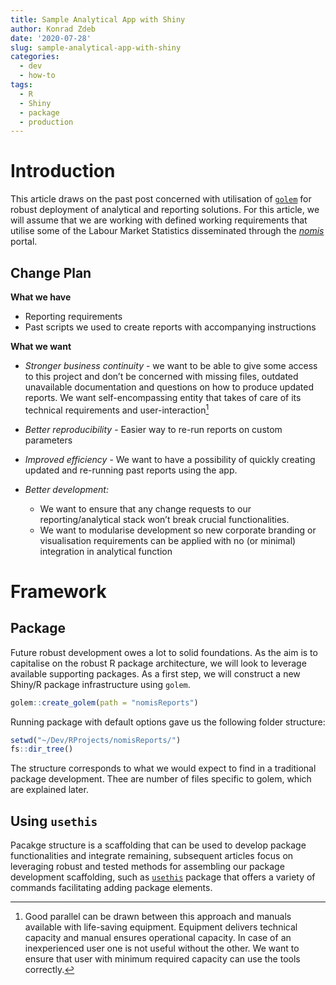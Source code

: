 ```yaml
---
title: Sample Analytical App with Shiny
author: Konrad Zdeb
date: '2020-07-28'
slug: sample-analytical-app-with-shiny
categories:
  - dev
  - how-to
tags:
  - R
  - Shiny
  - package
  - production
---
```


# Introduction

This article draws on the past post concerned with utilisation of [`golem`](https://github.com/ThinkR-open/golem) for robust deployment of analytical and reporting solutions. For this article, we will assume that we are working with defined working requirements that utilise some of the Labour Market Statistics disseminated through the [*nomis*](https://www.nomisweb.co.uk) portal.

## Change Plan

**What we have**

 - Reporting requirements
 - Past scripts we used to create reports with accompanying instructions
 
**What we want**

 - *Stronger business continuity* - we want to be able to give some access to this project and don't be concerned with missing files, outdated unavailable documentation and questions on how to produce updated reports. We want self-encompassing entity that takes of care of its technical requirements and user-interaction^[Good parallel can be drawn between this approach and manuals available with life-saving equipment. Equipment delivers technical capacity and manual ensures operational capacity. In case of an inexperienced user one is not useful without the other. We want to ensure that user with minimum required capacity can use the tools correctly.]
 
 - *Better reproducibility* - Easier way to re-run reports on custom parameters
 
 - *Improved efficiency* - We want to have a possibility of quickly creating updated and re-running past reports using the app.
 
 - *Better development:*
   - We want to ensure that any change requests to our reporting/analytical stack won't break crucial functionalities.
   - We want to modularise development so new corporate branding or visualisation requirements can be applied with no (or minimal) integration in analytical function
   
# Framework

## Package

Future robust development owes a lot to solid foundations. As the aim is to capitalise on the robust R package architecture, we will look to leverage available supporting packages. As a first step, we will construct a new Shiny/R package infrastructure using `golem`.

```r
golem::create_golem(path = "nomisReports")
```

Running package with default options gave us the following folder structure:

```r
setwd("~/Dev/RProjects/nomisReports/")
fs::dir_tree()
```

The structure corresponds to what we would expect to find in a traditional package development. Thee are number of files specific to golem, which are explained later.

## Using `usethis`

Pacakge structure is a scaffolding that can be used to develop package functionalities and integrate remaining, subsequent articles focus on leveraging robust and tested methods for assembling our package development scaffolding, such as [`usethis`](https://usethis.r-lib.org) package that offers a variety of commands facilitating adding package elements.
